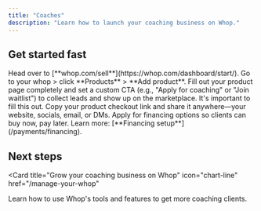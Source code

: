 ```yaml
---
title: "Coaches"
description: "Learn how to launch your coaching business on Whop."
---
```


## Get started fast

<Steps>
  <Step title="Sign up and create your whop" titleSize="h3">
    Head over to [**whop.com/sell**](https://whop.com/dashboard/start/).
  </Step>
  <Step
    title="Create a product and fill your product page (add a custom CTA)"
    titleSize="h3"
  >
    Go to your whop > click **Products** > **Add product**. Fill out your
    product page completely and set a custom CTA (e.g., "Apply for coaching" or
    "Join waitlist") to collect leads and show up on the marketplace. It's
    important to fill this out.
  </Step>
  <Step title="Send checkout links to customers" titleSize="h3">
    Copy your product checkout link and share it anywhere—your website, socials,
    email, or DMs.
  </Step>
  <Step title="Offer financing (BNPL)" titleSize="h3">
    Apply for financing options so clients can buy now, pay later. Learn more:
    [**Financing setup**](/payments/financing).
  </Step>
</Steps>

## Next steps

<Card
  title="Grow your coaching business on Whop"
  icon="chart-line"
  href="/manage-your-whop"
>
  Learn how to use Whop's tools and features to get more coaching clients.
</Card>
